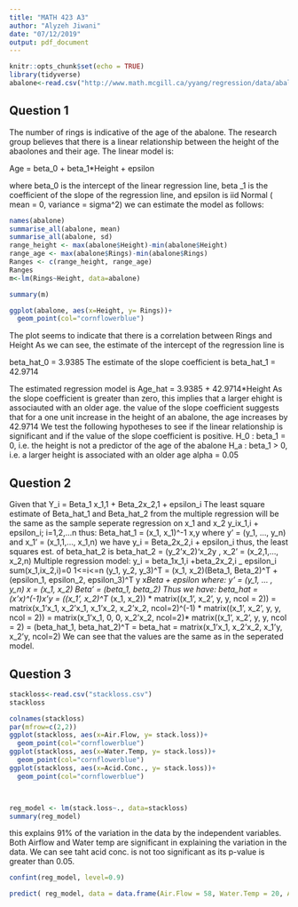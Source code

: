 ```yaml
---
title: "MATH 423 A3"
author: "Alyzeh Jiwani"
date: "07/12/2019"
output: pdf_document
---
```


```r
knitr::opts_chunk$set(echo = TRUE)
library(tidyverse)
abalone<-read.csv("http://www.math.mcgill.ca/yyang/regression/data/abalone.csv")
```

## Question 1
The number of rings is indicative of the age of the abalone. The research group believes that there is a linear relationship between the height of the abaolones and their age.
The linear model is:

Age = beta_0 + beta_1*Height + epsilon

where beta_0 is the intercept of the linear regression line, beta _1 is the coefficient of the slope of the regression line, and epsilon is iid Normal ( mean = 0, variance = sigma^2)
we can estimate the model as follows:

```r
names(abalone)
summarise_all(abalone, mean)
summarise_all(abalone, sd)
range_height <- max(abalone$Height)-min(abalone$Height)
range_age <- max(abalone$Rings)-min(abalone$Rings)
Ranges <- c(range_height, range_age)
Ranges
m<-lm(Rings~Height, data=abalone)

summary(m)

ggplot(abalone, aes(x=Height, y= Rings))+
  geom_point(col="cornflowerblue")

```
The plot seems to indicate that there is a correlation between Rings and Height
As we can see, the estimate of the intercept of the regression line is

beta_hat_0 = 3.9385
The estimate of the slope coefficient is beta_hat_1 = 42.9714

The estimated regression model is Age_hat = 3.9385 + 42.9714*Height
As the slope coefficient is greater than zero, this implies that a larger ehight is associauted with an older age.
the value of the slope coefficient suggests that for a one unit increase in the height of an abalone, the age increases by 42.9714
We test the following hypotheses to see if the linear relationship is significant and if the value of the slope coefficient is positive.
H_0 : beta_1 = 0, i.e. the height is not a predictor of the age of the abalone
H_a : beta_1 > 0, i.e. a larger height is associated with an older age
alpha = 0.05


## Question 2
Given that Y_i = Beta_1 x_1,1 + Beta_2x_2,1 + epsilon_i
The least square estimate of Beta_hat_1 and Beta_hat_2 from the multiple regression will be the same as the sample seperate regression on x_1 and x_2
y_ix_1,i + epsilon_i; i=1,2,...n
thus:
Beta_hat_1 = (x_1, x_1)^-1 x,y where y' = (y_1, ..., y_n) and x_1' = (x_1,1,..., x_1,n)
we have y_i = Beta_2x_2,i + epsilon_i
thus, the least squares est. of beta_hat_2 is
beta_hat_2 = (y_2'x_2)'x_2y , x_2' = (x_2,1,..., x_2,n)
Multiple regression model:
y_i = beta_1x_1,i +beta_2x_2,i _ epsilon_i
sum(x_1,ix_2,i)=0 1<=i<=n
(y_1, y_2, y_3)^T = (x_1, x_2)(Beta_1, Beta_2)^T + (epsilon_1, epsilon_2, epsilon_3)^T
y x*Beta + epsilon
where:
y' = (y_1, ... , y_n)
x = (x_1, x_2)
Beta' = (beta_1, beta_2)
Thus we have:
beta_hat = (x'x)^(-1)x'y = ((x_1', x_2)^T * (x_1, x_2)) * matrix((x_1', x_2', y, y, ncol = 2))
        = matrix(x_1'x_1, x_2'x_1, x_1'x_2, x_2'x_2, ncol=2)^(-1) * matrix((x_1', x_2', y, y, ncol = 2))
        = matrix(x_1'x_1, 0, 0, x_2'x_2, ncol=2)* matrix((x_1', x_2', y, y, ncol = 2)
        = (beta_hat_1, beta_hat_2)^T = beta_hat
        = matrix(x_1'x_1, x_2'x_2, x_1'y, x_2'y, ncol=2)
     We can see that the values are the same as in the seperated model.

## Question 3
```r

stackloss<-read.csv("stackloss.csv")
stackloss

```




```r

colnames(stackloss)
par(mfrow=c(2,2))
ggplot(stackloss, aes(x=Air.Flow, y= stack.loss))+
  geom_point(col="cornflowerblue")
ggplot(stackloss, aes(x=Water.Temp, y= stack.loss))+
  geom_point(col="cornflowerblue")
ggplot(stackloss, aes(x=Acid.Conc., y= stack.loss))+
  geom_point(col="cornflowerblue")




```


```r
reg_model <- lm(stack.loss~., data=stackloss)
summary(reg_model)

```
this explains 91% of the variation in the data by the independent variables. Both Airflow and Water temp are significant in explaining the variation in the data. We can see taht acid conc. is not too significant as its p-value is greater than 0.05.

```r
confint(reg_model, level=0.9)

```

```r
predict( reg_model, data = data.frame(Air.Flow = 58, Water.Temp = 20, Acid.Conc. = 86), interval = "prediction", level = 0.99)

```


